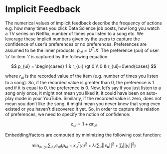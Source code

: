 # Implicit Feedback

The numerical values of implicit feedback describe the frequency of actions e.g. how many times you click Data Science job posts, how long you watch a TV series on Netflix, number of times you listen to a song etc. We leverage these implicit numbers given by the users to capture the confidence of user’s preferences or no preferences. Preferences are assumed to be the inner products: $p_{ui} = U^T.X$. The preference (pui) of user ‘u’ to item ‘i’ is captured by the following equation:

$$
p_{ui} = \begin{cases} 1 & r_{ui} \gt 0 \\ 0 & r_{ui}=0\end{cases}
$$

where $r_{ui}$ is the recorded value of the item (e.g. number of times you listen to a song). So, if the recorded value is greater than 0, the preference is 1 and if it is equal to 0, the preference is 0. Now, let’s say if you just listen to a song only once, it might not mean you liked it, it could have been on auto-play mode in your YouTube. Similarly, if the recorded value is zero, does not mean you don’t like the song, it might mean you never knew that song even existed or you haven’t discovered it yet. So, in order to capture this relation of preferences, we need to specify the notion of confidence:

$$
c_{ui} = 1 + \alpha r_{ui}
$$

Embedding/factors are computed by minimizing the following cost function:

$$
\min_{x_*,y_*} \sum_{u,i}c_{ui}(p_{ui}-x_u^Ty_i)^2 + \lambda \left( \sum_u||x_u||^2 + \sum_i||y_i||^2 \right)
$$